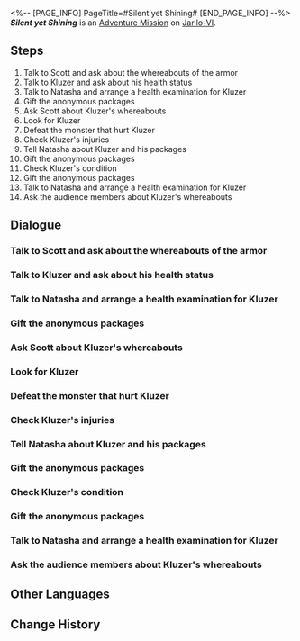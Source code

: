 <%-- [PAGE_INFO]
PageTitle=#Silent yet Shining#
[END_PAGE_INFO] --%>
{{Stub|Dialogue.}}
{{Mission Infobox
|id            = 2010904
|title         = 
|image         = <!--Mission Silent yet Shining.png-->
|type          = Adventure
|event_name    = 
|chapter       = 
|requirements  = [[Adventure Mission]] ''[[Ring and Stage II]]'' completed
|summary       = It is revealed that Kluzer is the kind man who anonymously sent packages to the clinic and sacrificed everything for his long-gone wife and children, and the future of the Underworld. Sadly, he met his end in an unassuming corner under a cliff.<br />Nevertheless, his story will be told, and that is the least you can do for him.
|characters    = Boxing Match Fan; Courteous Woman; Excited Spectator; Natasha; Scott; Scraggy Miner; Trailblazer; Wandering Little Girl
|startLocation = [[Jarilo-VI]] - [[Boulder Town]]
|world         = Jarilo-VI
|area          = Boulder Town
|prev          = Ring and Stage II
|next          = 
|rewards       = Trailblaze EXP*250; Stellar Jade*40; Condensed Aether*3; Shield (Item)*100; Credit*12,000
}}
'''''Silent yet Shining''''' is an [[Adventure Mission]] on [[Jarilo-VI]].

==Steps==
# Talk to Scott and ask about the whereabouts of the armor
# Talk to Kluzer and ask about his health status
# Talk to Natasha and arrange a health examination for Kluzer
# Gift the anonymous packages
# Ask Scott about Kluzer's whereabouts
# Look for Kluzer
# Defeat the monster that hurt Kluzer
# Check Kluzer's injuries
# Tell Natasha about Kluzer and his packages
# Gift the anonymous packages
# Check Kluzer's condition
# Gift the anonymous packages
# Talk to Natasha and arrange a health examination for Kluzer
# Ask the audience members about Kluzer's whereabouts

<!--
==Gameplay Notes==

--><!--
==Trial Character==

-->
==Dialogue==
{{Stub Dialogue}}
===Talk to Scott and ask about the whereabouts of the armor===
{{Mission Description|type=adventure|location=Boulder Town|After finding the monster armor for Scott, you finally receive the rest of the reward. But something about that strange armor makes you worry. Although you've mentioned this to him, you know well that he might not take it seriously. So you decide to check on it again...}}
{{Dialogue Start}}
:{{tx}}
{{Dialogue End}}

===Talk to Kluzer and ask about his health status===
{{Mission Description|type=adventure|location=Boulder Town|update|The armor is soaked with the air of Fragmentum. Using it for a long time might impact the health of the user. Scott doesn't take your advice and arranges for Kluzer the boxer to wear it whenever he competes. You're worried about Kluzer's physical condition.}}
{{Dialogue Start}}
:{{tx}}
{{Dialogue End}}

===Talk to Natasha and arrange a health examination for Kluzer===
{{Mission Description|type=adventure|location=Boulder Town|update|Kluzer insists that he is fine, but you can tell from his weak look that the armor might have negatively affected him. You decide to ask Natasha, the health professional, to examine Kluzer.}}
{{Dialogue Start}}
:{{tx}}
{{Dialogue End}}

===Gift the anonymous packages===
{{Mission Description|type=adventure|location=Boulder Town|update|Natasha tells you that the clinic keeps receiving anonymous care packages. She doesn't know who is doing this, but you two decide to spread their love and care to those in need.}}
{{Dialogue Start}}
:{{tx}}
{{Dialogue End}}

===Ask Scott about Kluzer's whereabouts===
{{Mission Description|type=adventure|location=Boulder Town|update|The cold words of the boxing audience make you even more worried for Kluzer. Having done a long hard search without success, you decide to ask Scott about Kluzer's whereabouts. As the owner of the club, he must know something.}}
{{Dialogue Start}}
:{{tx}}
{{Dialogue End}}

===Look for Kluzer===
{{Mission Description|type=adventure|location=<!--to be added-->|update|You know Scott is nothing but a mercenary, but you didn't expect that he would send Kluzer to Rivet Town alone in order to extract the last drip of monetary value... You hope that Kluzer is fine even with his injuries.}}
{{Dialogue Start}}
:{{tx}}
{{Dialogue End}}

===Defeat the monster that hurt Kluzer===
{{Mission Description|type=adventure|location=<!--to be added-->|update|You arrive at Rivet Town as fast as possible and finally find Kluzer. You're in a hurry to check his status, but the monster that hurt him notices you...}}
{{Dialogue Start}}
:{{tx}}
{{Dialogue End}}

===Check Kluzer's injuries===
{{Mission Description|type=adventure|location=Rivet Town|update|After defeating the Fragmentum monster, you hurry to check on Kluzer, but he is too badly injured to be saved. As you collect his belongings scattered around his body, you accidentally find his secret...}}
{{Dialogue Start}}
:{{tx}}
{{Dialogue End}}

===Tell Natasha about Kluzer and his packages===
{{Mission Description|type=adventure|location=Boulder Town|update|It turns out that Kluzer was the one who kept sending anonymous care packages to the clinic. You decide to share the news with Natasha, and ask her if she knows about Kluzer's wife and children. This is all you can do for him.}}
{{Dialogue Start}}
:{{tx}}
{{Dialogue End}}

===Gift the anonymous packages===
{{Mission Description|type=adventure|location=Boulder Town|update|Natasha tells you that the clinic keeps receiving anonymous care packages. She doesn't know who is doing this, but you two decide to spread their love and care to those in need.}}
{{Dialogue Start}}
:{{tx}}
{{Dialogue End}}

===Check Kluzer's condition===
{{Mission Description|type=adventure|location=<!--to be added-->|update|Natasha has confirmed that the monster armor had a negative effect on Kluzer's body and suggested he not wear it again and have some rest. But judging from his hesitant look, you doubt if he would. You decide to return to the Fight Club and check Kluzer's physical condition.}}
{{Dialogue Start}}
:{{tx}}
{{Dialogue End}}

===Gift the anonymous packages===
{{Mission Description|type=adventure|location=<!--to be added-->|update|Natasha tells you that the clinic keeps receiving anonymous care packages. She doesn't know who is doing this, but you two decide to spread their love and care to those in need.}}
{{Dialogue Start}}
:{{tx}}
{{Dialogue End}}

===Talk to Natasha and arrange a health examination for Kluzer===
{{Mission Description|type=adventure|location=<!--to be added-->|update|Kluzer insists that he is fine, but you can tell from his weak look that the armor might have negatively affected him. You decide to ask Natasha, the health professional, to examine Kluzer.}}
{{Dialogue Start}}
:{{tx}}
{{Dialogue End}}

===Ask the audience members about Kluzer's whereabouts===
{{Mission Description|type=adventure|location=Boulder Town|update|Despite being a popular boxer, Kluzer doesn't show up in the Fight Club. You're anxious to find him, so you turn to the audience to ask if they know of Kluzer's whereabouts.}}
{{Dialogue Start}}
:{{tx}}
{{Dialogue End}}

==Other Languages==
{{Other Languages
|en   = Silent yet Shining
|zhs  = 沉默且闪耀
|zht  = 沉默且閃耀
|ja   = 沈黙かつ煌めく
|ko   = 침묵, 그리고 반짝임
|es   = Silencioso y resplandeciente
|fr   = Silencieux mais brillant
|ru   = Тихий, но блестящий
|th   = เงียบสงัดและเป็นประกาย
|vi   = Tĩnh Lặng Và Lấp Lánh
|de   = Leise und doch strahlend
|id   = Diam dan Berkilauan
|pt   = Silencioso Mas Brilhante
}}

==Change History==
{{Change History|1.0}}
